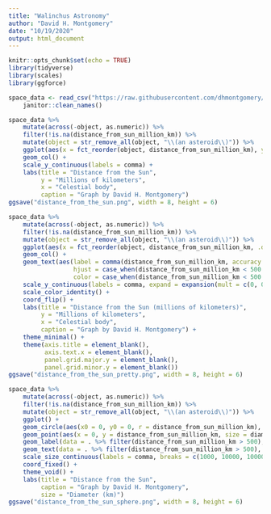 ```yaml
---
title: "Walinchus Astronomy"
author: "David H. Montgomery"
date: "10/19/2020"
output: html_document
---
```


```r
knitr::opts_chunk$set(echo = TRUE)
library(tidyverse)
library(scales)
library(ggforce)
```

```r
space_data <- read_csv("https://raw.githubusercontent.com/dhmontgomery/walinchus-astronomy/master/space_data.csv") %>%
	janitor::clean_names()
```

```r
space_data %>%
	mutate(across(-object, as.numeric)) %>%
	filter(!is.na(distance_from_sun_million_km)) %>%
	mutate(object = str_remove_all(object, "\\(an asteroid\\)")) %>%
	ggplot(aes(x = fct_reorder(object, distance_from_sun_million_km), y = distance_from_sun_million_km)) +
	geom_col() +
	scale_y_continuous(labels = comma) +
	labs(title = "Distance from the Sun",
		 y = "Millions of kilometers",
		 x = "Celestial body",
		 caption = "Graph by David H. Montgomery")
ggsave("distance_from_the_sun.png", width = 8, height = 6)
```

```r
space_data %>%
	mutate(across(-object, as.numeric)) %>%
	filter(!is.na(distance_from_sun_million_km)) %>%
	mutate(object = str_remove_all(object, "\\(an asteroid\\)")) %>%
	ggplot(aes(x = fct_reorder(object, distance_from_sun_million_km, .desc = TRUE), y = distance_from_sun_million_km)) +
	geom_col() +
	geom_text(aes(label = comma(distance_from_sun_million_km, accuracy = .1), 
				  hjust = case_when(distance_from_sun_million_km < 500 ~ -.1, TRUE ~ 1.1),
				  color = case_when(distance_from_sun_million_km < 500 ~ "black", TRUE ~ "white"))) +
	scale_y_continuous(labels = comma, expand = expansion(mult = c(0, 0.05))) +
	scale_color_identity() +
	coord_flip() +
	labs(title = "Distance from the Sun (millions of kilometers)",
		 y = "Millions of kilometers",
		 x = "Celestial body",
		 caption = "Graph by David H. Montgomery") +
	theme_minimal() +
	theme(axis.title = element_blank(),
		  axis.text.x = element_blank(),
		  panel.grid.major.y = element_blank(),
		  panel.grid.minor.y = element_blank())
ggsave("distance_from_the_sun_pretty.png", width = 8, height = 6)
```


```r
space_data %>%
	mutate(across(-object, as.numeric)) %>%
	filter(!is.na(distance_from_sun_million_km)) %>%
	mutate(object = str_remove_all(object, "\\(an asteroid\\)")) %>%
	ggplot() +
	geom_circle(aes(x0 = 0, y0 = 0, r = distance_from_sun_million_km), size = .2, color = "grey90") +
	geom_point(aes(x = 0, y = distance_from_sun_million_km, size = diameter_km)) +
	geom_label(data = . %>% filter(distance_from_sun_million_km > 500), aes(x = 0, y = distance_from_sun_million_km, label = object), hjust = 0, nudge_x = 350, color = NA, alpha = .5) +
	geom_text(data = . %>% filter(distance_from_sun_million_km > 500), aes(x = 0, y = distance_from_sun_million_km, label = object), hjust = 0, nudge_x = 350) +
	scale_size_continuous(labels = comma, breaks = c(1000, 10000, 100000)) +
	coord_fixed() +
	theme_void() +
	labs(title = "Distance from the Sun",
		 caption = "Graph by David H. Montgomery",
		 size = "Diameter (km)")
ggsave("distance_from_the_sun_sphere.png", width = 8, height = 6)
```


